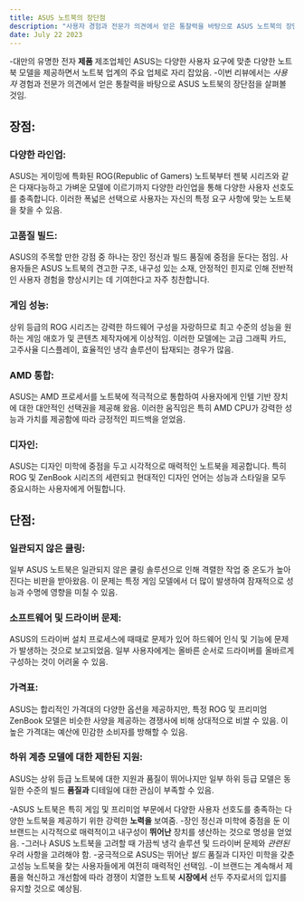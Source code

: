```yaml
---
title: ASUS 노트북의 장단점
description: "사용자 경험과 전문가 의견에서 얻은 통찰력을 바탕으로 ASUS 노트북의 장단점을 살펴보기"
date: July 22 2023
---
```

-대만의 유명한 전자 **제품** 제조업체인 ASUS는 다양한 사용자 요구에 맞춘 다양한 노트북 모델을 제공하면서 노트북 업계의 주요 업체로 자리 잡았음. 
-이번 리뷰에서는 _사용자_ 경험과 전문가 의견에서 얻은 통찰력을 바탕으로 ASUS 노트북의 장단점을 살펴볼 것임.

## 장점:

### 다양한 라인업: 
ASUS는 게이밍에 특화된 ROG(Republic of Gamers) 노트북부터 젠북 시리즈와 같은 다재다능하고 가벼운 모델에 이르기까지 다양한 라인업을 통해 다양한 사용자 선호도를 충족합니다. 이러한 폭넓은 선택으로 사용자는 자신의 특정 요구 사항에 맞는 노트북을 찾을 수 있음.

### 고품질 빌드: 
ASUS의 주목할 만한 강점 중 하나는 장인 정신과 빌드 품질에 중점을 둔다는 점임. 사용자들은 ASUS 노트북의 견고한 구조, 내구성 있는 소재, 안정적인 힌지로 인해 전반적인 사용자 경험을 향상시키는 데 기여한다고 자주 칭찬합니다.

### 게임 성능: 
상위 등급의 ROG 시리즈는 강력한 하드웨어 구성을 자랑하므로 최고 수준의 성능을 원하는 게임 애호가 및 콘텐츠 제작자에게 이상적임. 이러한 모델에는 고급 그래픽 카드, 고주사율 디스플레이, 효율적인 냉각 솔루션이 탑재되는 경우가 많음.

### AMD 통합: 
ASUS는 AMD 프로세서를 노트북에 적극적으로 통합하여 사용자에게 인텔 기반 장치에 대한 대안적인 선택권을 제공해 왔음. 이러한 움직임은 특히 AMD CPU가 강력한 성능과 가치를 제공함에 따라 긍정적인 피드백을 얻었음.

### 디자인: 
ASUS는 디자인 미학에 중점을 두고 시각적으로 매력적인 노트북을 제공합니다. 특히 ROG 및 ZenBook 시리즈의 세련되고 현대적인 디자인 언어는 성능과 스타일을 모두 중요시하는 사용자에게 어필합니다.

## 단점:

### 일관되지 않은 쿨링: 
일부 ASUS 노트북은 일관되지 않은 쿨링 솔루션으로 인해 격렬한 작업 중 온도가 높아진다는 비판을 받아왔음. 이 문제는 특정 게임 모델에서 더 많이 발생하여 잠재적으로 성능과 수명에 영향을 미칠 수 있음.

### 소프트웨어 및 드라이버 문제: 
ASUS의 드라이버 설치 프로세스에 때때로 문제가 있어 하드웨어 인식 및 기능에 문제가 발생하는 것으로 보고되었음. 일부 사용자에게는 올바른 순서로 드라이버를 올바르게 구성하는 것이 어려울 수 있음.

### 가격표: 
ASUS는 합리적인 가격대의 다양한 옵션을 제공하지만, 특정 ROG 및 프리미엄 ZenBook 모델은 비슷한 사양을 제공하는 경쟁사에 비해 상대적으로 비쌀 수 있음. 이 높은 가격대는 예산에 민감한 소비자를 방해할 수 있음.

### 하위 계층 모델에 대한 제한된 지원: 
ASUS는 상위 등급 노트북에 대한 지원과 품질이 뛰어나지만 일부 하위 등급 모델은 동일한 수준의 빌드 **품질과** 디테일에 대한 관심이 부족할 수 있음.

-ASUS 노트북은 특히 게임 및 프리미엄 부문에서 다양한 사용자 선호도를 충족하는 다양한 노트북을 제공하기 위한 강력한 **노력을** 보여줌. 
-장인 정신과 미학에 중점을 둔 이 브랜드는 시각적으로 매력적이고 내구성이 **뛰어난** 장치를 생산하는 것으로 명성을 얻었음. 
-그러나 ASUS 노트북을 고려할 때 가끔씩 냉각 솔루션 및 드라이버 문제와 _관련된_ 우려 사항을 고려해야 함. 
-궁극적으로 ASUS는 뛰어난 _빌드_ 품질과 디자인 미학을 갖춘 고성능 노트북을 찾는 사용자들에게 여전히 매력적인 선택임. 
-이 브랜드는 계속해서 제품을 혁신하고 개선함에 따라 경쟁이 치열한 노트북 **시장에서** 선두 주자로서의 입지를 유지할 것으로 예상됨. 

